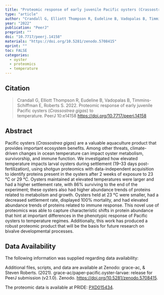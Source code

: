 ```yaml
---
title: "Proteomic response of early juvenile Pacific oysters (Crassostrea gigas) to temperature"
type: "article"
author: "Crandall G, Elliott Thompson R, Eudeline B, Vadopalas B, Timmins-Schiffman E, Roberts S."
year: "2022"
publication: "PeerJ"
preprint: ""
doi: "10.7717/peerj.14158"
materials: "https://doi.org/10.5281/zenodo.5708415"
eprint: ""
toc: FALSE
categories:
  - oyster
  - proteomics
  - temperature
---
```


## Citation

> Crandall G, Elliott Thompson R, Eudeline B, Vadopalas B, Timmins-Schiffman E, Roberts S. 2022. Proteomic response of early juvenile Pacific oysters (*Crassostrea gigas*) to temperature. PeerJ 10:e14158 <https://doi.org/10.7717/peerj.14158>

## Abstract

Pacific oysters (*Crassostrea gigas*) are a valuable aquaculture product that provides important ecosystem benefits. Among other threats, climate-driven changes in ocean temperature can impact oyster metabolism, survivorship, and immune function. We investigated how elevated temperature impacts larval oysters during settlement (19--33 days post-fertilization), using shotgun proteomics with data-independent acquisition to identify proteins present in the oysters after 2 weeks of exposure to 23 °C or 29 °C. Oysters maintained at elevated temperatures were larger and had a higher settlement rate, with 86% surviving to the end of the experiment; these oysters also had higher abundance trends of proteins related to metabolism and growth. Oysters held at 23 °C were smaller, had a decreased settlement rate, displayed 100% mortality, and had elevated abundance trends of proteins related to immune response. This novel use of proteomics was able to capture characteristic shifts in protein abundance that hint at important differences in the phenotypic response of Pacific oysters to temperature regimes. Additionally, this work has produced a robust proteomic product that will be the basis for future research on bivalve developmental processes.

## Data Availability

The following information was supplied regarding data availability:

Additional files, scripts, and data are available at Zenodo: grace-ac, & Steven Roberts. (2021). grace-ac/paper-pacific.oyster-larvae: release for PeerJ submission (v2.1.0). Zenodo. <https://doi.org/10.5281/zenodo.5708415>.

The proteomic data is available at PRIDE: [PXD015434](http://www.ebi.ac.uk/pride/archive/projects/PXD015434).
